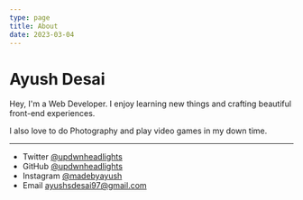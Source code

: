 ```yaml
---
type: page
title: About
date: 2023-03-04
---
```


# Ayush Desai

Hey, I'm a Web Developer. I enjoy learning new things and crafting beautiful front-end experiences.

I also love to do Photography and play video games in my down time.

---

- Twitter [@updwnheadlights](https://twitter.com/updwnheadlights)
- GitHub [@updwnheadlights](https://github.com/updwnheadlights)
- Instagram [@madebyayush](https://instagram.com/madebyayush)
- Email ayushsdesai97@gmail.com
